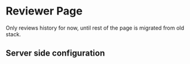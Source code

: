 

<Meta of={ReviewerSubmissionPageStories} />

# Reviewer Page

Only reviews history for now, until rest of the page is migrated from old stack.

## Server side configuration

<ArgTypes />
